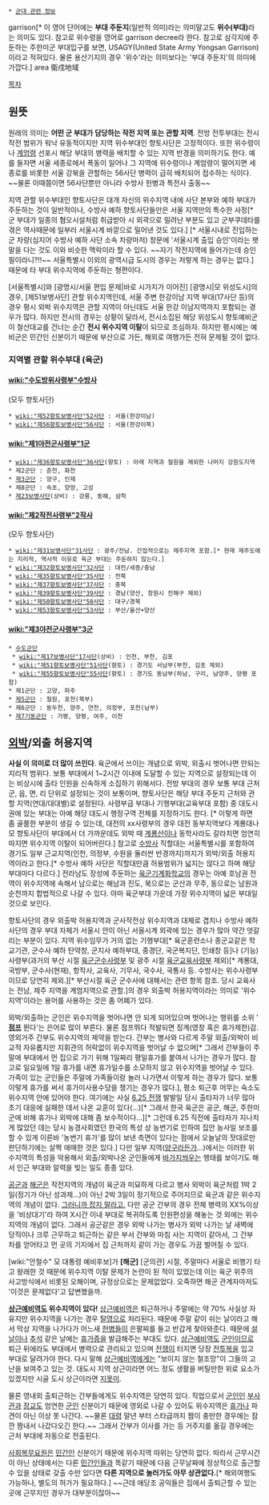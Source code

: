  * [[군대 관련 정보]]

garrison[* 이 영어 단어에는 '''부대 주둔지'''(일반적 의미)라는 의미말고도 '''위수(부대)'''라는 의미도 있다. 참고로 위수령을 영어로 garrison decree라 한다. 참고로 삼각지에 주둔하는 주한미군 부대입구를 보면, USAGY(United State Army Yongsan Garrison) 이라고 적혀있다. 물론 용산기지의 경우 '위수'라는 의미보다는 '부대 주둔지'의 의미에 가깝다.] area
衛戍地域

[[목차]]
== 원뜻 ==
원래의 의미는 '''어떤 군 부대가 담당하는 작전 지역 또는 관할 지역'''. 전방 전투부대는 전시 작전 범위가 워낙 유동적이지만 지역 위수부대인 향토사단은 고정적이다. 또한 위수령이나 [[계엄령]] 선포시 해당 부대의 병력을 배치할 수 있는 지역 반경을 의미하기도 한다. 예를 들자면 서울 세종로에서 폭동이 일어나 그 지역에 위수령이나 계엄령이 떨어지면 세종로를 비롯한 서울 강북을 관할하는 56사단 병력이 급히 배치되어 접수하는 식이다. ~~물론 이때쯤이면 56사단뿐만 아니라 수방사 헌병과 특전사 출동~~

지역 관할 위수부대인 향토사단은 대개 자신의 위수지역 내에 사단 본부와 예하 부대가 주둔하는 것이 일반적이나, 수방사 예하 향토사단들만은 서울 지역만의 특수한 사정[* 군 부대가 일종의 혐오시설처럼 취급받아 시 외곽으로 밀려난 부분도 있고 군부쿠데타를 겪은 역사때문에 일부러 서울시계 바깥으로 밀어낸 것도 있다.] [* 서울시내로 진입하는 군 차량(심지어 수방사 예하 사단 소속 차량마저) 창문에 '서울시계 출입 승인'이라는 팻말을 다는 것도 이와 비슷한 맥락이라 할 수 있다. ~~자기 작전지역에 들어가는데 승인필이라니?!!~~ 서울특별시 이외의 광역시급 도시의 경우는 저렇게 하는 경우는 없다.] 때문에 타 부대 위수지역에 주둔하는 형편이다.

[서울특별시]와 [광명시/서울 편입 문제|바로 시가지가 이어진] [광명시|모 위성도시]의 경우, [제51보병사단] 관할 위수지역인데, 서울 주변 한강이남 지역 부대(17사단 등)의 경우 평시 외박 위수지역은 관할 지역이 아닌데도 서울 한강 이남지역까지 포함되는 경우가 많다. 하지만 전시의 경우는 상황이 달라서, 전시소집된 해당 위성도시 향토예비군이 철산대교를 건너는 순간 '''전시 위수지역 이탈'''이 되므로 조심하자. 하지만 평시에는 예비군은 민간인 신분이기 때문에 부산으로 가든, 해외로 여행가든 전혀 문제될 것이 없다.

=== 지역별 관할 위수부대 (육군) ===
==== [[wiki:"수도방위사령부"수방사]] ====
(모두 향토사단)
 * [[wiki:"제52향토보병사단"52사단]] : 서울(한강이남)
 * [[wiki:"제56향토보병사단"56사단]] : 서울(한강이북)

==== [[wiki:"제1야전군사령부"1군]] ====
 * [[wiki:"제36향토보병사단"36사단]](향토) : 아래 지역과 철원을 제외한 나머지 강원도지역
 * 제2군단 : 춘천, 화천
 * [[제3군단]] : 양구, 인제
 * 제8군단 : 속초, 양양, 고성
 * [[제23보병사단]](상비) : 강릉, 동해, 삼척

==== [[wiki:"제2작전사령부"2작사]] ====
(모두 향토사단)
 * [[wiki:"제31보병사단"31사단]] : 광주/전남. 간접적으로는 제주지역 포함.[* 현재 제주도에는 지리적, 역사적 이유로 육군 부대는 주둔하지 않는다.]
 * [[wiki:"제32향토보병사단"32사단]] : 대전/세종/충남
 * [[wiki:"제35향토보병사단"35사단]] : 전북
 * [[wiki:"제37향토보병사단"37사단]] : 충북
 * [[wiki:"제39향토보병사단"39사단]] : 경남(양산, 창원시 진해구 제외)
 * [[wiki:"제50향토보병사단"50사단]] : 대구/경북
 * [[wiki:"제53향토보병사단"53사단]] : 부산/울산+양산

==== [[wiki:"제3야전군사령부"3군]] ====
 * [[수도군단]]
  * [[wiki:"제17보병사단"17사단]](상비) : 인천, 부천, 김포
  * [[wiki:"제51향토보병사단"51사단]](향토) : 경기도 서남부(부천, 김포 제외)
  * [[wiki:"제55향토보병사단"55사단]](향토) : 경기도 동남부(하남, 구리, 남양주, 양평 포함)
 * 제1군단 : 고양, 파주
 * [[제5군단]] : 철원, 포천(북부)
 * 제6군단 : 동두천, 양주, 연천, 의정부, 포천(남부)
 * [[제7기동군단]] : 가평, 양평, 여주, 이천

== [[외박]]/외출 허용지역 ==
'''사실 이 의미로 더 많이 쓰인다'''. 육군에서 쓰이는 개념으로 외박, 외출시 벗어나면 안되는 지리적 범위다. 보통 부대에서 1~2시간 이내에 도달할 수 있는 지역으로 설정되는데 이는 비상시에 출타 인원을 신속하게 소집하기 위해서다. 전방 부대의 경우 보통 부대 근처 군, 읍, 면, 리 단위로 설정되는 것이 보통이며, 향토사단은 해당 부대 주둔지 근처와 관할 지역(연대/대대별)로 설정된다. 사령부급 부대나 기행부대(교육부대 포함) 중 대도시권에 있는 부대는 아예 해당 대도시 행정구역 전체를 지정하기도 한다. [* 이렇게 하면 좀 골룸한 부분이 생길 수 있는데, 대전의 xx사령부의 경우 대전 동부지역보다 계룡대나 모 향토사단이 부대에서 더 가까운데도 외박 때 [[계룡산]]이나 동학사라도 갈라치면 엄연히 따지면 위수지역 이탈이 되어버린다.] 참고로 [[수방사]] 직할대는 서울특별시를 포함하여 경기도 일부 근교지역(인천, 의정부, 수원을 둘러싼 반경까지)까지가 외박/외출 허용지역이라고 한다.[* 수방사 예하 사단은 직할대만큼 허용범위가 넓지는 않다고 하며 해당 부대마다 다르다.] 전라남도 장성에 주둔하는 [[육군기계화학교]]의 경우는 아예 호남권 전역이 위수지역에 속해서 남으로는 해남과 진도, 북으로는 군산과 무주, 동으로는 남원과 순천까지 합법적으로 나갈 수 있다. 아마 육군부대 가운데 가장 위수지역이 넓은 부대일 것으로 보인다.

향토사단의 경우 외출박 허용지역과 군사작전상 위수지역과 대체로 겹치나 수방사 예하 사단의 경우 부대 자체가 서울시 안이 아닌 서울시계 외곽에 있는 경우가 많아 약간 엇갈리는 부분이 있다. 지역 위수임무가 거의 없는 기행부대[* 육군훈련소나 종군교같은 학교기관, 군수사 예하 탄약창, 군지사 예하부대, 중경단, 국군복지단, 인쇄창 등]나 (기능)사령부(과거의 부산 시절 [[육군군수사령부]] 및 광주 시절 [[육군교육사령부]] 제외)[* 계룡대, 국방부, 군수사(현재), 항작사, 교육사, 기무사, 국수사, 국통사 등. 수방사는 위수사령부이므로 당연히 제외.][* 부산시절 육군 군수사에 대해서는 관련 항목 참조. 당시 교육사는 전남, 제주 지역을 계엄지역으로 관할.]의 경우 외출박 허용지역이라는 의미로 '위수지역'이라는 용어를 사용하는 것은 좀 어폐가 있다.

외박/외출하는 군인은 위수지역을 벗어나면 안 되게 되어있으며 벗어나는 행위를 소위 ' '''[[점프]]''' 뛴다'는 은어로 많이 부른다. 물론 점프뛰다 적발되면 징계(영창 혹은 휴가제한)감. 영외거주 간부도 위수지역의 제약을 받는다. 간부는 병사와 다르게 주말 외출/외박이 비교적 자유롭지만 지휘관의 허락없이 위수지역을 벗어날 수 없으며[* 그래서 간부들이 주말에 부대에서 먼 집으로 가기 위해 1일짜리 평일휴가를 붙여서 나가는 경우가 많다. 참고로 일요일에 1일 휴가를 내면 휴가일수를 소모하지 않고 위수지역을 벗어날 수 있다. 가족이 있는 군인들은 주말에 가족들이랑 놀러 나가면서 이렇게 하는 경우가 많다. 보통 이렇게 휴가를 써서 휴가미사용수당을 챙기는 경우가 많다.], 평소 퇴근후 머무는 숙소도 위수지역 안에 있어야 한다. 여기에는 사실 [[6.25 전쟁]] 발발일 당시 출타자가 너무 많아 초기 대응에 실패한 데서 나온 교훈이 있다(...)[* 그래서 한국 육군은 공군, 해군, 주한미군에 비해 휴가나 외박에 대해 좀 보수적이다...][* 그런데 6.25 직전에 출타자가 지나치게 많았던 데는 당시 농경사회였던 한국의 특성 상 농번기로 인하여 집안 농사일 보조를 할 수 있게 이른바 '농번기 휴가'를 많이 보낸 측면이 있다는 점에서 오늘날의 잣대로만 판단하기에는 살짝 애매한 것은 있다.] 다만 일부 지역([[양구]]라든가...)에서는 이러한 위수지역의 특성을 악용해서 외출/외박나온 군인들에게 [[바가지]]씌우는 행태를 보이기도 해서 인근 부대와 알력을 빚는 일도 종종 있다. 

[[공군]]과 [[해군]]은 작전지역의 개념이 육군과 미묘하게 다르고 병사 외박이 육군처럼 1박 2일(정기가 아닌 성과제...)이 아닌 2박 3일이 정기적으로 주어지므로 육군과 같은 위수지역의 개념이 없다. [http://todayhumor.com/?humorbest_611697 그러니까 잡지 말라고.] 다만 공군 간부의 경우 전체 병력의 XX%이상을 '비상대기'라 하여 X시간 이내 부대로 복귀하도록 인원편성을 해놓는 것 외에는 위수지역의 개념이 없다. 그래서 공군같은 경우 외박 나가는 병사가 외박 나가는 날 새벽에 당직이나 크루 근무하고 퇴근하는 같은 부서 간부와 마침 사는 지역이 같아서, 그 간부 차를 얻어타고 먼 곳의 기지에서 집 근처까지 같이 가는 경우도 가끔 벌어질 수 있다.

[wiki:"안철수" 모 대통령 예비후보]가 '''[해군]''' [군의관] 시절, 주말마다 서울로 비행기 타고 왕래한 것 때문에 위수지역 이탈 문제가 논란이 된 적이 있었는데 이는 육군 위주의 사고방식에서 비롯된 오해이며, 규정상으로는 문제없었다. 오죽하면 해군 관계자마저도 '이것은 문제없다'고 답변했을까.

'''[[상근예비역]]도 위수지역이 있다!''' [[상근예비역]]은 퇴근하거나 주말에는 약 70% 사실상 자유지만 위수지역을 나가는 경우 [[탈영]]으로 처리된다. 때문에 주말 같이 쉬는 날이라고 해서 막상 지역을 나가다가 어느새 [[헌병]]들이 은팔찌를 들고 반갑게 찾아와준다. 때문에 [[설날]]이나 [[추석]] 같은 날에는 [[휴가증]]을 발급해주는 부대도 있다. [[상근예비역]]도 [[군인]]이므로 퇴근 뒤에라도 부대에서 병력으로 관리되고 있으며 [[전쟁]]이 터지면 당장 [[전투복]]을 입고 부대로 달려가야 한다. 다시 말해 [[상근예비역]]에게는 "보이지 않는 철조망"이 그들의 고난을 보여주고 있는 것. 대도시 지역 상근이라면 어느 정도 생활을 버틸만한 위로 요소가 있겠지만 시골 도시 상근이라면 [[지못미]].

물론 영내외 출퇴근하는 간부들에게도 위수지역은 당연히 있다. 직업으로서 [[군인]]인 [[부사관]]과 [[장교]]도 엄연한 [[군인]] 신분이기 때문에 영외로 나갈 수 있어도 위수지역은 [[휴가]]나 파견이 아닌 이상 못 나간다. ~~물론 [[대령]] 말년 부터 스타급까지 짬이 충만한 경우에는 잠깐 짬내서 나갔다오긴 한다.~~ 그래서 간부가 이사를 가는 등 거주지를 옮길 경우에는 근처 부대에 자동으로 전출된다.

[[사회복무요원]]은 [[민간인]] 신분이기 때문에 위수지역 따위는 당연히 없다. 따라서 근무시간이 아닌 상태에서는 다른 [[민간인]]들과 똑같기 때문에 다음 근무날짜에 정상적으로 출근할 수 있을 상태로 갖출 수만 있다면 '''다른 지역으로 놀러가도 아무 상관없다.'''[* 해외여행도 가능하나, 별도의 허가가 필요하다.] ~~근데 애당초 공익들은 집에서 출퇴근할 수 있는 곳에 근무지인 경우가 대부분이잖아~~

